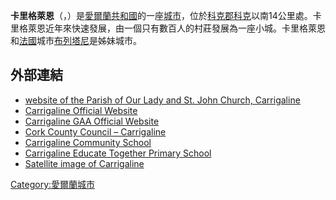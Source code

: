'''卡里格萊恩'''（{{lang-en|Carrigaline}}，{{lang-ga|Carraig Uí Leighin}}）是[[愛爾蘭共和國|愛爾蘭共和國]]的一座[[城市|城市]]，位於[[科克郡|科克郡]][[科克_(愛爾蘭)|科克]]以南14公里處。卡里格萊恩近年來快速發展，由一個只有數百人的村莊發展為一座小城。卡里格萊恩和[[法國|法國]]城市[[布列塔尼|布列塔尼]]是姊妹城市。
==外部連結==
{{Commons category|Carrigaline}}
*[http://www.carrigalineparish.ie/  website of the Parish of Our Lady and St. John Church, Carrigaline] {{Wayback|url=http://www.carrigalineparish.ie/ |date=20201205053212 }}
*[http://www.carrigaline.ie/ Carrigaline Official Website] {{Wayback|url=http://www.carrigaline.ie/ |date=20201130131830 }}
*[http://www.carrigalinegaa.com/ Carrigaline GAA Official Website] {{Wayback|url=http://www.carrigalinegaa.com/ |date=20130528151332 }}
*[https://web.archive.org/web/20071119033725/http://www.corkcoco.ie/co/web/Cork%20County%20Council/Departments/Infrastructure%20%26%20Development/Broadband%20Programme/Broadband%20Locations/Carrigaline Cork County Council – Carrigaline]
*[http://www.carrigcs.ie/ Carrigaline Community School] {{Wayback|url=http://www.carrigcs.ie/ |date=20201204074111 }}
*[http://www.carrigalineeducatetogether.ie/ Carrigaline Educate Together Primary School] {{Wayback|url=http://www.carrigalineeducatetogether.ie/ |date=20201114000849 }}
*[http://wikimapia.org/s/#y=51811480&x=-8387547&z=13&l=0&m=a/ Satellite image of Carrigaline]{{Wayback|url=http://wikimapia.org/s/#y=51811480&x=-8387547&z=13&l=0&m=a/ |date=20071203184502 }}
[[Category:愛爾蘭城市|Category:愛爾蘭城市]]